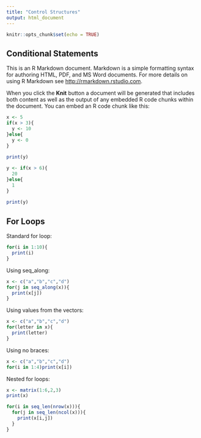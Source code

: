 ```yaml
---
title: "Control Structures"
output: html_document
---
```


```r
knitr::opts_chunk$set(echo = TRUE)
```

## Conditional Statements

This is an R Markdown document. Markdown is a simple formatting syntax for authoring HTML, PDF, and MS Word documents. For more details on using R Markdown see <http://rmarkdown.rstudio.com>.

When you click the **Knit** button a document will be generated that includes both content as well as the output of any embedded R code chunks within the document. You can embed an R code chunk like this:

```r
x <- 5
if(x > 3){
  y <- 10
}else{
  y <- 0  
}
 
print(y)

y <- if(x > 6){
  20
}else{
  1
}
  
print(y)
```

## For Loops

Standard for loop:
```r

for(i in 1:10){
  print(i)
}
```

Using seq_along:
```r

x <- c("a","b","c","d")
for(j in seq_along(x)){
  print(x[j])
}

```

Using values from the vectors:
```r

x <- c("a","b","c","d")
for(letter in x){
  print(letter)
}
```

Using no braces:
```r

x <- c("a","b","c","d")
for(i in 1:4)print(x[i])
```

Nested for loops:
```r

x <- matrix(1:6,2,3)
print(x)

for(i in seq_len(nrow(x))){
  for(j in seq_len(ncol(x))){
    print(x[i,j])
  }
}


```
